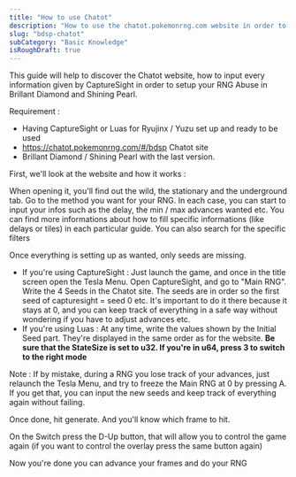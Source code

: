 ```yaml
---
title: "How to use Chatot"
description: "How to use the chatot.pokemonrng.com website in order to RNG in bdsp"
slug: "bdsp-chatot"
subCategory: "Basic Knowledge"
isRoughDraft: true
---
```


This guide will help to discover the Chatot website, how to input every information given by CaptureSight in order to setup your RNG Abuse in Brillant Diamond and Shining Pearl.

Requirement :

- Having CaptureSight or Luas for Ryujinx / Yuzu set up and ready to be used
- https://chatot.pokemonrng.com/#/bdsp Chatot site
- Brillant Diamond / Shining Pearl with the last version.

First, we'll look at the website and how it works :

When opening it, you'll find out the wild, the stationary and the underground tab. Go to the method you want for your RNG. In each case, you can start to input your infos such as the delay, the min / max advances wanted etc. You can find more informations about how to fill specific informations (like delays or tiles) in each particular guide. You can also search for the specific filters

Once everything is setting up as wanted, only seeds are missing.

- If you're using CaptureSight : Just launch the game, and once in the title screen open the Tesla Menu. Open CaptureSight, and go to "Main RNG". Write the 4 Seeds in the Chatot site. The seeds are in order so the first seed of capturesight = seed 0 etc. It's important to do it there because it stays at 0, and you can keep track of everything in a safe way without wondering if you have to adjust advances etc.
- If you're using Luas : At any time, write the values shown by the Initial Seed part. They're displayed in the same order as for the website. **Be sure that the StateSize is set to u32. If you're in u64, press 3 to switch to the right mode**

Note : If by mistake, during a RNG you lose track of your advances, just relaunch the Tesla Menu, and try to freeze the Main RNG at 0 by pressing A. If you get that, you can input the new seeds and keep track of everything again without failing.

Once done, hit generate. And you'll know which frame to hit.

On the Switch press the D-Up button, that will allow you to control the game again (if you want to control the overlay press the same button again)

Now you're done you can advance your frames and do your RNG
